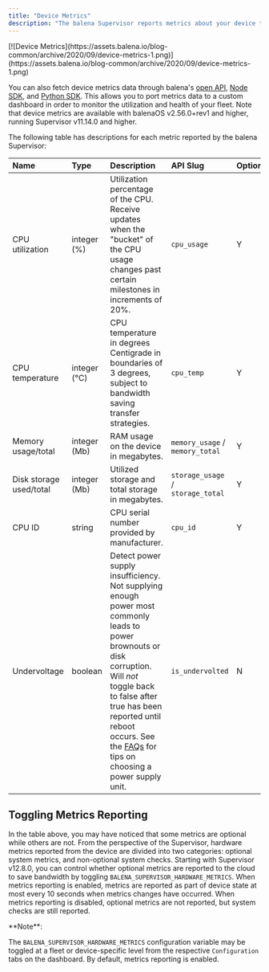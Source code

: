 ---
title: "Device Metrics"
description: "The balena Supervisor reports metrics about your device to the cloud. These metrics are available on your balenaCloud dashboard, on the device summary page:"
---

<Frame>
[![Device Metrics](https://assets.balena.io/blog-common/archive/2020/09/device-metrics-1.png)](https://assets.balena.io/blog-common/archive/2020/09/device-metrics-1.png)
</Frame>

You can also fetch device metrics data through balena's [open API](https://docs.balena.io/reference/api/overview/), [Node SDK](https://docs.balena.io/reference/sdk/node-sdk/), and [Python SDK](https://docs.balena.io/reference/sdk/python-sdk/). This allows you to port metrics data to a custom dashboard in order to monitor the utilization and health of your fleet. Note that device metrics are available with balenaOS v2.56.0+rev1 and higher, running Supervisor v11.14.0 and higher.

The following table has descriptions for each metric reported by the balena Supervisor:

| Name | Type | Description | API Slug | Optional? |
|:--- |:--- |:--- |:--- |:--- |
| CPU utilization | integer (%) | Utilization percentage of the CPU. Receive updates when the "bucket" of the CPU usage changes past certain milestones in increments of 20%. | `cpu_usage` | Y |
| CPU temperature | integer (°C) | CPU temperature in degrees Centigrade in boundaries of 3 degrees, subject to bandwidth saving transfer strategies. | `cpu_temp` | Y |
| Memory usage/total | integer (Mb) | RAM usage on the device in megabytes. | `memory_usage` / `memory_total` | Y |
| Disk storage used/total | integer (Mb) | Utilized storage and total storage in megabytes. | `storage_usage` / `storage_total` | Y |
| CPU ID | string | CPU serial number provided by manufacturer. | `cpu_id` | Y |
| Undervoltage | boolean | Detect power supply insufficiency. Not supplying enough power most commonly leads to power brownouts or disk corruption. Will *not* toggle back to false after true has been reported until reboot occurs. See the [FAQs](https://docs.balena.io/faq/questions/#what-to-keep-in-mind-when-choosing-power-supply-units) for tips on choosing a power supply unit. | `is_undervolted` | N |

## Toggling Metrics Reporting

In the table above, you may have noticed that some metrics are optional while others are not. From the perspective of the Supervisor, hardware metrics reported from the device are divided into two categories: optional system metrics, and non-optional system checks. Starting with Supervisor v12.8.0, you can control whether optional metrics are reported to the cloud to save bandwidth by toggling `BALENA_SUPERVISOR_HARDWARE_METRICS`. When metrics reporting is enabled, metrics are reported as part of device state at most every 10 seconds when metrics changes have occurred. When metrics reporting is disabled, optional metrics are not reported, but system checks are still reported.

<Note>
**Note**: 

The `BALENA_SUPERVISOR_HARDWARE_METRICS` configuration variable may be toggled at a fleet or device-specific level from the respective `Configuration` tabs on the dashboard. By default, metrics reporting is enabled.
</Note>